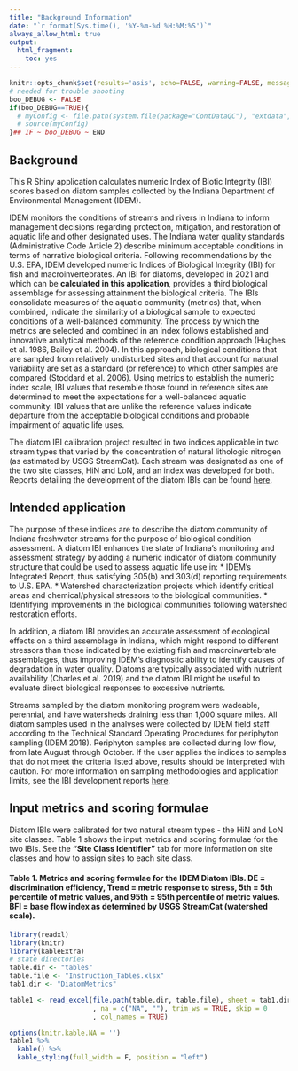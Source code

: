 ```yaml
---
title: "Background Information"
date: "`r format(Sys.time(), '%Y-%m-%d %H:%M:%S')`"
always_allow_html: true
output:
  html_fragment:
    toc: yes
---
```


```r
knitr::opts_chunk$set(results='asis', echo=FALSE, warning=FALSE, message = FALSE)
# needed for trouble shooting
boo_DEBUG <- FALSE
if(boo_DEBUG==TRUE){
  # myConfig <- file.path(system.file(package="ContDataQC"), "extdata", "config.ORIG.R")
  # source(myConfig)
}## IF ~ boo_DEBUG ~ END
```

## Background
This R Shiny application calculates numeric Index of Biotic Integrity (IBI) scores based on diatom samples collected by the Indiana Department of Environmental Management (IDEM).

IDEM monitors the conditions of streams and rivers in Indiana to inform management decisions regarding protection, mitigation, and restoration of aquatic life and other designated uses. The Indiana water quality standards (Administrative Code Article 2) describe minimum acceptable conditions in terms of narrative biological criteria. Following recommendations by the U.S. EPA, IDEM developed numeric Indices of Biological Integrity (IBI) for fish and macroinvertebrates. An IBI for diatoms, developed in 2021 and which can be **calculated in this application**, provides a third biological assemblage for assessing attainment the biological criteria. The IBIs consolidate measures of the aquatic community (metrics) that, when combined, indicate the similarity of a biological sample to expected conditions of a well-balanced community. The process by which the metrics are selected and combined in an index follows established and innovative analytical methods of the reference condition approach (Hughes et al. 1986, Bailey et al. 2004). In this approach, biological conditions that are sampled from relatively undisturbed sites and that account for natural variability are set as a standard (or reference) to which other samples are compared (Stoddard et al. 2006). Using metrics to establish the numeric index scale, IBI values that resemble those found in reference sites are determined to meet the expectations for a well-balanced aquatic community. IBI values that are unlike the reference values indicate departure from the acceptable biological conditions and probable impairment of aquatic life uses. 

The diatom IBI calibration project resulted in two indices applicable in two stream types that varied by the concentration of natural lithologic nitrogen (as estimated by USGS StreamCat). Each stream was designated as one of the two site classes, HiN and LoN, and an index was developed for both. Reports detailing the development of the diatom IBIs can be found [here](https://github.com/Blocktt/ShinyAppDocuments/tree/main/IDEMtools/Reports).

## Intended application
The purpose of these indices are to describe the diatom community of Indiana freshwater streams for the purpose of biological condition assessment. A diatom IBI enhances the state of Indiana’s monitoring and assessment strategy by adding a numeric indicator of diatom community structure that could be used to assess aquatic life use in:
* IDEM’s Integrated Report, thus satisfying 305(b) and 303(d) reporting requirements to U.S. EPA.
* Watershed characterization projects which identify critical areas and chemical/physical stressors to the biological communities.
* Identifying improvements in the biological communities following watershed restoration efforts.

In addition, a diatom IBI provides an accurate assessment of ecological effects on a third assemblage in Indiana, which might respond to different stressors than those indicated by the existing fish and macroinvertebrate assemblages, thus improving IDEM’s diagnostic ability to identify causes of degradation in water quality. Diatoms are typically associated with nutrient availability (Charles et al. 2019) and the diatom IBI might be useful to evaluate direct biological responses to excessive nutrients.

Streams sampled by the diatom monitoring program were wadeable, perennial, and have watersheds draining less than 1,000 square miles. All diatom samples used in the analyses were collected by IDEM field staff according to the Technical Standard Operating Procedures for periphyton sampling (IDEM 2018). Periphyton samples are collected during low flow, from late August through October. If the user applies the indices to samples that do not meet the criteria listed above, results should be interpreted with caution. For more information on sampling methodologies and application limits, see the IBI development reports [here](https://github.com/Blocktt/ShinyAppDocuments/tree/main/IDEMtools/Reports).

## Input metrics and scoring formulae
Diatom IBIs were calibrated for two natural stream types - the HiN and LoN site classes. Table 1 shows the input metrics and scoring formulae for the two IBIs. See the **"Site Class Identifier"** tab for more information on site classes and how to assign sites to each site class.

#### Table 1. Metrics and scoring formulae for the IDEM Diatom IBIs. DE = discrimination efficiency, Trend = metric response to stress, 5th = 5th percentile of metric values, and 95th = 95th percentile of metric values. BFI = base flow index as determined by USGS StreamCat (watershed scale).
```r
library(readxl)
library(knitr)
library(kableExtra)
# state directories
table.dir <- "tables"
table.file <- "Instruction_Tables.xlsx"
tab1.dir <- "DiatomMetrics"

table1 <- read_excel(file.path(table.dir, table.file), sheet = tab1.dir
                     , na = c("NA", ""), trim_ws = TRUE, skip = 0
                     , col_names = TRUE)  

options(knitr.kable.NA = '')
table1 %>%
  kable() %>%
  kable_styling(full_width = F, position = "left")
```
